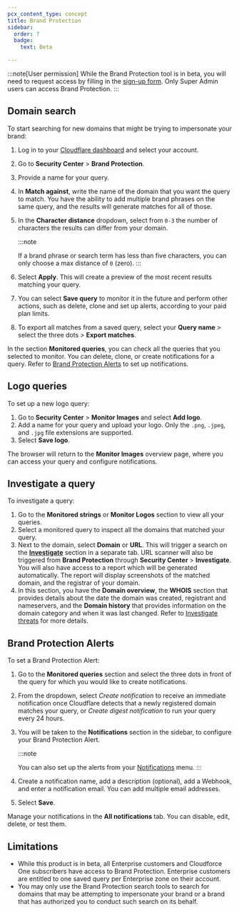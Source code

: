 ```yaml
---
pcx_content_type: concept
title: Brand Protection
sidebar:
  order: 7
  badge:
    text: Beta

---
```



:::note[User permission]
While the Brand Protection tool is in beta, you will need to request access by filling in the [sign-up form](http://cloudflare.com/lp/brandprotection).
Only Super Admin users can access Brand Protection.
:::

<Render file="brand-protection-definition" />

## Domain search

To start searching for new domains that might be trying to impersonate your brand:

1. Log in to your [Cloudflare dashboard](https://dash.cloudflare.com/) and select your account.

2. Go to **Security Center** > **Brand Protection**.

3. Provide a name for your query.

4. In **Match against**, write the name of the domain that you want the query to match. You have the ability to add multiple brand phrases on the same query, and the results will generate matches for all of those.

5. In the **Character distance** dropdown, select from `0-3` the number of characters the results can differ from your domain.

   :::note

   If a brand phrase or search term has less than five characters, you can only choose a max distance of `0` (zero).
   :::

6. Select **Apply**. This will create a preview of the most recent results matching your query.

7. You can select **Save query** to monitor it in the future and perform other actions, such as delete, clone and set up alerts, according to your paid plan limits.

8. To export all matches from a saved query, select your **Query name** > select the three dots > **Export matches**.

In the section **Monitored queries**, you can check all the queries that you selected to monitor. You can delete, clone, or create notifications for a query. Refer to [Brand Protection Alerts](#brand-protection-alerts) to set up notifications.

## Logo queries

To set up a new logo query:

1. Go to **Security Center** > **Monitor Images** and select **Add logo**.
2. Add a name for your query and upload your logo. Only the `.png`, `.jpeg`, and `.jpg` file extensions are supported.
3. Select **Save logo**.

The browser will return to the **Monitor Images** overview page, where you can access your query and configure notifications.

## Investigate a query

To investigate a query:

1. Go to the **Monitored strings** or **Monitor Logos** section to view all your queries.
2. Select a monitored query to inspect all the domains that matched your query.
3. Next to the domain, select **Domain** or **URL**. This will trigger a search on the [**Investigate**](/security-center/investigate/) section in a separate tab. URL scanner will also be triggered from **Brand Protection** through **Security Center** > **Investigate**. You will also have access to a report which will be generated automatically. The report will display screenshots of the matched domain, and the registrar of your domain.
4. In this section, you have the **Domain overview**, the **WHOIS** section that provides details about the date the domain was created, registrant and nameservers, and the **Domain history** that provides information on the domain category and when it was last changed. Refer to [Investigate threats](/security-center/investigate/investigate-threats/) for more details.

## Brand Protection Alerts

<Render file="brand-protection-alerts" />

<AvailableNotifications product="Security Center" />

To set a Brand Protection Alert:

1. Go to the **Monitored queries** section and select the three dots in front of the query for which you would like to create notifications.

2. From the dropdown, select *Create notification* to receive an immediate notification once Cloudflare detects that a newly registered domain matches your query, or *Create digest notification* to run your query every 24 hours.

3. You will be taken to the **Notifications** section in the sidebar, to configure your Brand Protection Alert.

   :::note

   You can also set up the alerts from your [Notifications](/notifications/) menu.
   :::

4. Create a notification name, add a description (optional), add a Webhook, and enter a notification email. You can add multiple email addresses.

5. Select **Save**.

Manage your notifications in the **All notifications** tab. You can disable, edit, delete, or test them.

## Limitations

* While this product is in beta, all Enterprise customers and Cloudforce One subscribers have access to Brand Protection. Enterprise customers are entitled to one saved query per Enterprise zone on their account.
* You may only use the Brand Protection search tools to search for domains that may be attempting to impersonate your brand or a brand that has authorized you to conduct such search on its behalf.